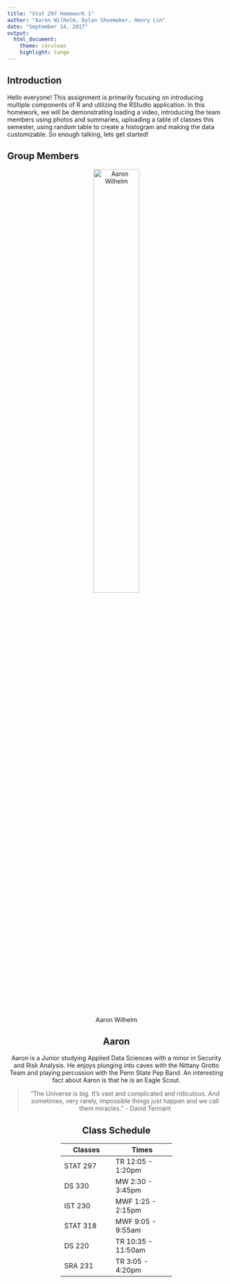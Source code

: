 ```yaml
---
title: "Stat 297 Homework 1"
author: "Aaron Wilhelm, Dylan Shoemaker, Henry Lin"
date: "September 14, 2017"
output: 
  html_document:
    theme: cerulean
    highlight: tango
---
```


## Introduction

Hello everyone! This assignment is primarily focusing on introducing multiple components of R and utilizing the RStudio application. In this homework, we will be demonstrating loading a video, introducing the team members using photos and summaries, uploading a table of classes this semester, using random table to create a histogram and making the data customizable. So enough talking, lets get started!

## Group Members

<center>![Aaron Wilhelm](https://media.licdn.com/mpr/mpr/shrinknp_200_200/AAEAAQAAAAAAAAhZAAAAJDVhZDMyYWJkLWJjNDgtNGEyZi1hOGIwLTM3ZDQwNGQ3MDRhYw.jpg){width=50%}

## Aaron

Aaron is a Junior studying Applied Data Sciences with a minor in Security and Risk Analysis. He enjoys plunging into caves with the Nittany Grotto Team and playing percussion with the Penn State Pep Band. An interesting fact about Aaron is that he is an Eagle Scout. 

>"The Universe is big. It's vast and complicated and ridiculous. And sometimes, very rarely, impossible things just happen and we call them miracles." - David Tennant

## Class Schedule


+---------------+--------------------+
| Classes       | Times              |
+===============+====================+
|               |                    |
| STAT 297      |  TR 12:05 - 1:20pm |
|               |                    |
+---------------+--------------------+
|               |                    |
| DS 330        |  MW 2:30 - 3:45pm  |
|               |                    |
+---------------+--------------------+
|               |                    |
| IST 230       |  MWF 1:25 - 2:15pm |
|               |                    |
+---------------+--------------------+
|               |                    |
| STAT 318      | MWF 9:05 - 9:55am  |
|               |                    |
+---------------+--------------------+
|               |                    |
| DS 220        | TR 10:35 - 11:50am |
|               |                    |
+---------------+--------------------+
|               |                    |
| SRA 231       | TR 3:05 - 4:20pm   |
|               |                    |
+---------------+--------------------+

